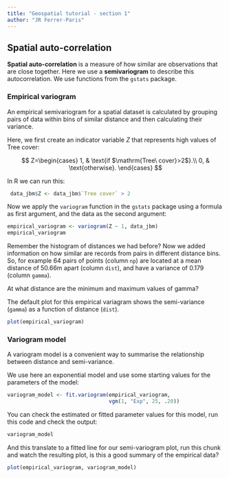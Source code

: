 ```yaml
---
title: "Geospatial tutorial - section 1"
author: "JR Ferrer-Paris"
---
```

## Spatial auto-correlation


**Spatial auto-correlation** is a measure of how similar are observations that are close together. Here we use a **semivariogram** to describe this autocorrelation. We use functions from the `gstats` package.

### Empirical variogram

An empirical semivariogram for a spatial dataset is calculated by grouping pairs of data within bins of similar distance and then calculating their variance. 

Here, we first create an indicator variable $Z$ that represents high values of Tree cover:

$$
Z=\begin{cases}
    1, & \text{if $\mathrm{Tree\ cover}>2$}.\\
    0, & \text{otherwise}.
  \end{cases}
$$

In R we can run this:
```r
 data_jbm$Z <- data_jbm$`Tree cover` > 2
```

Now we apply the `variogram` function in the `gstats` package using a formula as first argument, and the data as the second argument:

```r
empirical_variogram <- variogram(Z ~ 1, data_jbm)
empirical_variogram
```

Remember the histogram of distances we had before? Now we added information on how similar are records from pairs in different distance bins. So, for example 64 pairs of points (column `np`) are located at a mean distance of 50.66m apart (column `dist`), and have a variance of 0.179 (column `gamma`). 

At what distance are the minimum and maximum values of gamma?

The default plot for this empirical variagram shows the semi-variance (`gamma`) as a function of distance (`dist`).

```r
plot(empirical_variogram)
```

### Variogram model

A variogram model is a convenient way to summarise the relationship between distance and semi-variance.

We use here an exponential model and use some starting values for the parameters of the model:

```r
variogram_model <- fit.variogram(empirical_variogram, 
                                 vgm(1, "Exp", 25, .20))
```

You can check the estimated or fitted parameter values for this model, run this code and check the output:

```r
variogram_model
```

And this translate to a fitted line for our semi-variogram plot, run this chunk and watch the resulting plot, is this a good summary of the empirical data?

```r
plot(empirical_variogram, variogram_model)
```
